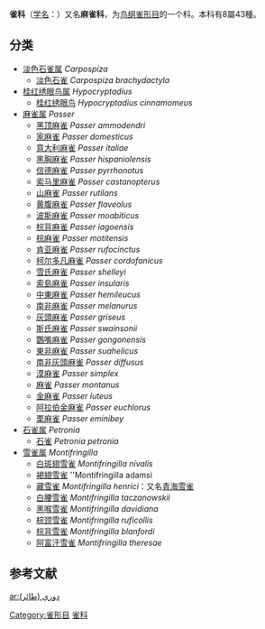 {{不是|燕雀科}}
{{Automatic Taxobox
| image = House Sparrow mar08.jpg
| image_width = 250px
| image_caption = [[家麻雀|家麻雀]] ''Passer domesticus''
| taxon =Passeridae
| authority = [[Illiger|Illiger]], 1811
| type_genus=[[麻雀属|麻雀属]]<br>''Passer''
| type_genus_authority =[[Brisson|Brisson]], 1760
| subdivision = 
*[[淡色石雀属|淡色石雀属]] ''Carpospiza''
*[[桂红绣眼鸟属|桂红绣眼鸟属]] ''Hypocryptadius''
*[[麻雀属|麻雀属]] ''Passer''
*[[石雀属|石雀属]] ''Petronia''
*[[雪雀属|雪雀属]] ''Montifringilla''
}}
'''雀科'''（[[学名|学名]]：{{lang|la|Passeridae}}）又名'''麻雀科'''，为[[鸟纲|鸟纲]][[雀形目|雀形目]]的一个科{{r|Smith1963|Smith1988|Smith2005|Todd2012}}。本科有8屬43種。

==分类==
*[[淡色石雀属|淡色石雀属]] ''Carpospiza''
**[[淡色石雀|淡色石雀]] ''Carpospiza brachydactyla''
*[[桂红绣眼鸟属|桂红绣眼鸟属]] ''Hypocryptadius''
**[[桂红绣眼鸟|桂红绣眼鸟]] ''Hypocryptadius cinnamomeus''
* [[麻雀属|麻雀属]] ''Passer''
** [[黑顶麻雀|黑顶麻雀]] ''Passer ammodendri''
** [[家麻雀|家麻雀]] ''Passer domesticus''
** [[意大利麻雀|意大利麻雀]] ''Passer italiae''
** [[黑胸麻雀|黑胸麻雀]] ''Passer hispaniolensis''
** [[信德麻雀|信德麻雀]] ''Passer pyrrhonotus''
** [[索马里麻雀|索马里麻雀]] ''Passer castanopterus''
** [[山麻雀|山麻雀]] ''Passer rutilans''
** [[黄腹麻雀|黄腹麻雀]] ''Passer flaveolus''
** [[波斯麻雀|波斯麻雀]] ''Passer moabiticus''
** [[棕背麻雀|棕背麻雀]] ''Passer iagoensis''
** [[棕麻雀|棕麻雀]] ''Passer motitensis''
** [[肯亚麻雀|肯亚麻雀]] ''Passer rufocinctus''
** [[柯尔多凡麻雀|柯尔多凡麻雀]] ''Passer cordofanicus''
** [[雪氏麻雀|雪氏麻雀]] ''Passer shelleyi''
** [[索島麻雀|索島麻雀]] ''Passer insularis''
** [[中東麻雀|中東麻雀]] ''Passer hemileucus''
** [[南非麻雀|南非麻雀]] ''Passer melanurus''
** [[灰頭麻雀|灰頭麻雀]] ''Passer griseus''
** [[斯氏麻雀|斯氏麻雀]] ''Passer swainsonii''
** [[鸚嘴麻雀|鸚嘴麻雀]] ''Passer gongonensis''
** [[東非麻雀|東非麻雀]] ''Passer suahelicus''
** [[南非灰頭麻雀|南非灰頭麻雀]] ''Passer diffusus''
** [[漠麻雀|漠麻雀]] ''Passer simplex''
** [[麻雀|麻雀]] ''Passer montanus''
** [[金麻雀|金麻雀]] ''Passer luteus''
** [[阿拉伯金麻雀|阿拉伯金麻雀]] ''Passer euchlorus''
** [[栗麻雀|栗麻雀]] ''Passer eminibey''
* [[石雀属|石雀属]] ''Petronia''
** [[石雀|石雀]] ''Petronia petronia''
* [[雪雀属|雪雀属]] ''Montifringilla''
** [[白斑翅雪雀|白斑翅雪雀]] ''Montifringilla nivalis''
** [[褐翅雪雀|褐翅雪雀]] ''Montifringilla adamsi
** [[藏雪雀|藏雪雀]] ''Montifringilla henrici''：又名[[青海雪雀|青海雪雀]]
** [[白腰雪雀|白腰雪雀]] ''Montifringilla taczanowskii''
** [[黑喉雪雀|黑喉雪雀]] ''Montifringilla davidiana''
** [[棕颈雪雀|棕颈雪雀]] ''Montifringilla ruficollis''
** [[棕背雪雀|棕背雪雀]] ''Montifringilla blanfordi''
** [[阿富汗雪雀|阿富汗雪雀]] ''Montifringilla theresae''

==参考文献==
{{reflist|refs=
<ref name="Smith1963">{{Cite book|last=Summers-Smith|first=J. Denis|title=''The House Sparrow''|publisher=Collins|series=New Naturalist|edition=1st.|year=1963|location=London|ref=harv|isbn=<!-- none -->}}</ref>
<ref name="Smith1988">{{Cite book|last=Summers-Smith|first=J. Denis|year=1988|others=illustrated by Robert Gillmor|title=''The Sparrows''|url=https://archive.org/details/sparrowsstudyofg0000summ|publisher=T. & A. D. Poyser|location=Calton, Staffs, England|isbn=0-85661-048-8|ref=harv}}</ref>
<ref name="Smith2005">{{cite book|last=Summers-Smith|first=J. Denis|year=2005|title=''On Sparrows and Man: A Love-Hate Relationship''|location=Guisborough (Cleveland)|isbn=0-9525383-2-6|ref=harv}}</ref>
<ref name="Todd2012">{{cite book|last=Todd|first=Kim|year=2012|title=''Sparrow''|series=Animal|publisher=Reaktion Books|isbn=978-1-86189-875-3|ref= harv}}</ref>
}}

{{Wikispecies|Passeridae}}
{{Commons category|Passeridae}}
{{Taxonbar|from=Q28922}}

[[Category:雀形目|Category:雀形目]]
[[Category:雀科|]]

[[ar:دوري_(طائر)|ar:دوري (طائر)]]